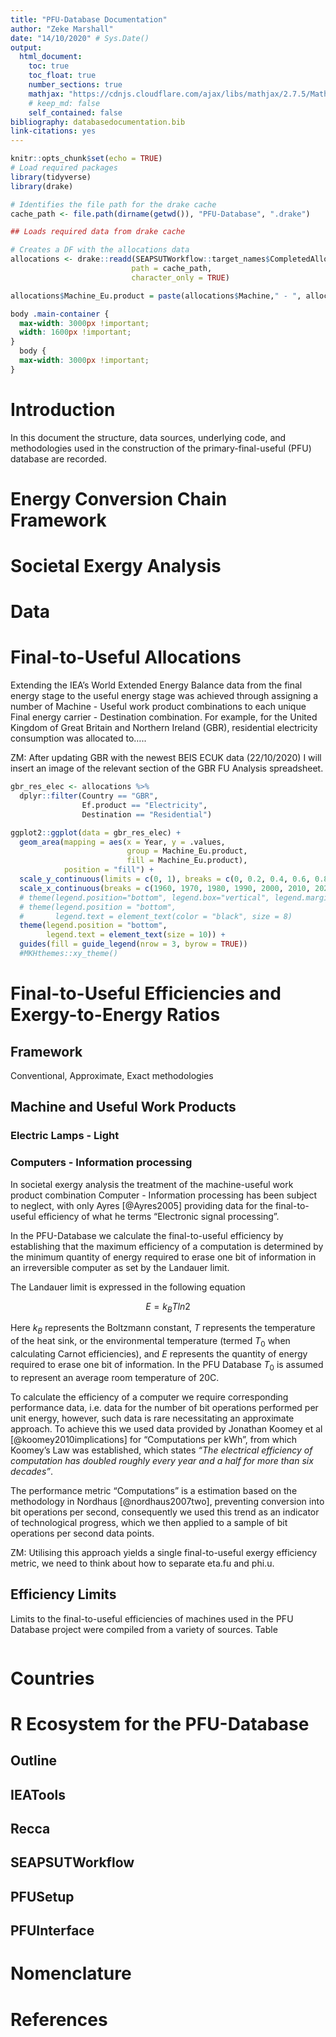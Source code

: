 ```yaml
---
title: "PFU-Database Documentation"
author: "Zeke Marshall"
date: "14/10/2020" # Sys.Date()
output: 
  html_document:
    toc: true
    toc_float: true
    number_sections: true
    mathjax: "https://cdnjs.cloudflare.com/ajax/libs/mathjax/2.7.5/MathJax.js?config=TeX-AMS_CHTML.js"
    # keep_md: false
    self_contained: false
bibliography: databasedocumentation.bib
link-citations: yes
---
```


```r
knitr::opts_chunk$set(echo = TRUE)
# Load required packages
library(tidyverse)
library(drake)

# Identifies the file path for the drake cache
cache_path <- file.path(dirname(getwd()), "PFU-Database", ".drake")

## Loads required data from drake cache

# Creates a DF with the allocations data
allocations <- drake::readd(SEAPSUTWorkflow::target_names$CompletedAllocationTables, 
                           path = cache_path, 
                           character_only = TRUE)

allocations$Machine_Eu.product = paste(allocations$Machine," - ", allocations$Eu.product)


```


```css
body .main-container {
  max-width: 3000px !important;
  width: 1600px !important;
}
  body {
  max-width: 3000px !important;
}
```
    
# Introduction

In this document the structure, data sources, underlying code, and methodologies used in the construction of the primary-final-useful (PFU) database are recorded.

# Energy Conversion Chain Framework

# Societal Exergy Analysis

# Data

# Final-to-Useful Allocations

Extending the IEA's World Extended Energy Balance data from the final energy stage to the useful energy stage was achieved through assigning a number of Machine - Useful work product combinations to each unique Final energy carrier - Destination combination. For example, for the United Kingdom of Great Britain and Northern Ireland (GBR), residential electricity consumption was allocated to.....

ZM: After updating GBR with the newest BEIS ECUK data (22/10/2020) I will insert an image of the relevant section of the GBR FU Analysis spreadsheet.

```r

gbr_res_elec <- allocations %>%
  dplyr::filter(Country == "GBR",
                Ef.product == "Electricity",
                Destination == "Residential")

ggplot2::ggplot(data = gbr_res_elec) +
  geom_area(mapping = aes(x = Year, y = .values, 
                          group = Machine_Eu.product, 
                          fill = Machine_Eu.product),
            position = "fill") +
  scale_y_continuous(limits = c(0, 1), breaks = c(0, 0.2, 0.4, 0.6, 0.8, 1)) +
  scale_x_continuous(breaks = c(1960, 1970, 1980, 1990, 2000, 2010, 2020)) +
  # theme(legend.position="bottom", legend.box="vertical", legend.margin=margin())
  # theme(legend.position = "bottom", 
  #       legend.text = element_text(color = "black", size = 8)
  theme(legend.position = "bottom",
        legend.text = element_text(size = 10)) +
  guides(fill = guide_legend(nrow = 3, byrow = TRUE))
  #MKHthemes::xy_theme()

```

# Final-to-Useful Efficiencies and Exergy-to-Energy Ratios

## Framework

Conventional, Approximate, Exact methodologies

## Machine and Useful Work Products

### Electric Lamps - Light

### Computers - Information processing

In societal exergy analysis the treatment of the machine-useful work product combination Computer - Information processing has been subject to neglect, with only Ayres [@Ayres2005] providing data for the final-to-useful efficiency of what he terms "Electronic signal processing".

In the PFU-Database we calculate the final-to-useful efficiency by establishing that the maximum efficiency of a computation is determined by the minimum quantity of energy required to erase one bit of information in an irreversible computer as set by the Landauer limit.

The Landauer limit is expressed in the following equation

$$
E = k_{B}Tln2
$$

Here $k_{B}$ represents the Boltzmann constant, $T$ represents the temperature of the heat sink, or the environmental temperature (termed $T_{0}$ when calculating Carnot efficiencies), and $E$ represents the quantity of energy required to erase one bit of information. In the PFU Database $T_{0}$ is assumed to represent an average room temperature of 20C.

To calculate the efficiency of a computer we require corresponding performance data, i.e. data for the number of bit operations performed per unit energy, however, such data is rare necessitating an approximate approach. To achieve this we used data provided by Jonathan Koomey et al [@koomey2010implications] for "Computations per kWh", from which Koomey's Law was established, which states *"The electrical efficiency of computation has doubled roughly every year and a half for more than six decades"*.

The performance metric "Computations" is a estimation based on the methodology in Nordhaus [@nordhaus2007two], preventing conversion into bit operations per second, consequently we used this trend as an indicator of technological progress, which we then applied to a sample of bit operations per second data points.

ZM: Utilising this approach yields a single final-to-useful exergy efficiency metric, we need to think about how to separate eta.fu and phi.u.

## Efficiency Limits

Limits to the final-to-useful efficiencies of machines used in the PFU Database project were compiled from a variety of sources. Table

```r

```

# Countries

# R Ecosystem for the PFU-Database

## Outline

## IEATools

## Recca

## SEAPSUTWorkflow

## PFUSetup

## PFUInterface

# Nomenclature

# References
